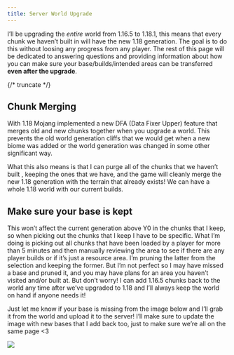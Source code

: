 ```yaml
---
title: Server World Upgrade
---
```


I’ll be upgrading the *entire* world from 1.16.5 to 1.18.1, this means that every chunk we haven’t built in will have the new 1.18 generation. The goal is to do this without loosing any progress from any player. The rest of this page will be dedicated to answering questions and providing information about how you can make sure your base/builds/intended areas can be transferred **even after the upgrade**. 

{/* truncate */}

## Chunk Merging

With 1.18 Mojang implemented a new DFA (Data Fixer Upper) feature that merges old and new chunks together when you upgrade a world. This prevents the old world generation cliffs that we would get when a new biome was added or the world generation was changed in some other significant way. 

What this also means is that I can purge all of the chunks that we haven’t built , keeping the ones that we have, and the game will cleanly merge the new 1.18 generation with the terrain that already exists! We can have a whole 1.18 world with our current builds. 

## Make sure your base is kept

This won’t affect the current generation above Y0 in the chunks that I keep, so when picking out the chunks that I keep I have to be specific. What I’m doing is picking out all chunks that have been loaded by a player for more than 5 minutes and then manually reviewing the area to see if there are any player builds or if it’s just a resource area. I’m pruning the latter from the selection and keeping the former. But I’m not perfect so I may have missed a base and pruned it, and you may have plans for an area you haven’t visited and/or built at. But don’t worry! I can add 1.16.5 chunks back to the world any time after we’ve upgraded to 1.18 and I’ll always keep the world on hand if anyone needs it!

Just let me know if your base is missing from the image below and I’ll grab it from the world and upload it to the server! I’ll make sure to update the image with new bases that I add back too, just to make sure we’re all on the same page \<3

![](./1642795200_LessThan5-Pruned-25.png)